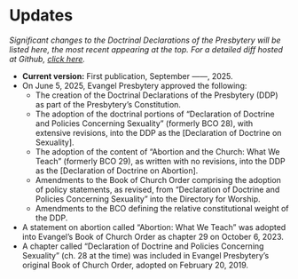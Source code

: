 # Updates {-}

*Significant changes to the Doctrinal Declarations of the Presbytery will be listed here, the most recent appearing at the top. For a detailed diff hosted at Github, [click here](https://github.com/Evangel-Presbytery/evangel-ddp).*

* **Current version:** First publication, September ——, 2025.
* On June 5, 2025, Evangel Presbytery approved the following:
  * The creation of the Doctrinal Declarations of the Presbytery (DDP) as part of the Presbytery's Constitution.
  * The adoption of the doctrinal portions of “Declaration of Doctrine and Policies Concerning Sexuality” (formerly BCO 28), with extensive revisions, into the DDP as the [Declaration of Doctrine on Sexuality].
  * The adoption of the content of “Abortion and the Church: What We Teach” (formerly BCO 29), as written with no revisions, into the DDP as the [Declaration of Doctrine on Abortion].
  * Amendments to the Book of Church Order comprising the adoption of policy statements, as revised, from "Declaration of Doctrine and Policies Concerning Sexuality" into the Directory for Worship.
  * Amendments to the BCO defining the relative constitutional weight of the DDP.
* A statement on abortion called "Abortion: What We Teach" was adopted into Evangel's Book of Church Order as chapter\ 29 on October 6, 2023.
* A chapter called "Declaration of Doctrine and Policies Concerning Sexuality" (ch.\ 28 at the time) was included in Evangel Presbytery's original Book of Church Order, adopted on February 20, 2019.
